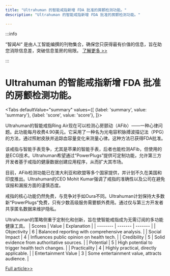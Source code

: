 ```yaml
---
title: "Ultrahuman 的智能戒指新增 FDA 批准的房颤检测功能。"
description: "Ultrahuman 的智能戒指新增 FDA 批准的房颤检测功能。"

---
```



:::info

“智闻AI“ 是由人工智能编撰的刊物集合，确保您只获得最有价值的信息，旨在助您消除信息差，突破信息茧房的局限。  [了解更多 >>](/)

:::

# Ultrahuman 的智能戒指新增 FDA 批准的房颤检测功能。


<Tabs
	defaultValue="summary"
	values={[
	{label: 'summary', value: 'summary'},
	{label: 'score', value: 'score'},
]}>
<TabItem value="summary">


Ultrahuman的智能戒指Ring Air现在可以检测心房颤动（AFib）——一种心律问题。此功能每月收费4.90美元。它采用了一种名为光电容积脉搏波描记法（PPG）的方法，通过照射皮肤并追踪血容量变化来测量心律。这种方法已获得FDA批准。

该戒指与智能手表竞争，尤其是苹果的智能手表，后者也能检测AFib，但使用的是ECG技术。Ultrahuman希望通过“PowerPlugs”提供可定制功能，允许第三方开发者基于戒指的健康数据创建应用程序，从而扩大其市场。

目前，AFib检测功能已在澳大利亚和欧盟等多个国家提供，并计划不久在美国和印度推出。Ultrahuman的CEO Mohit Kumar强调了戒指的准确性以及公司在避免误报和漏报方面的谨慎态度。

戒指的核心功能仍然免费，与竞争对手如Oura不同。Ultrahuman计划保持大多数新“PowerPlugs”免费，只有少数高级服务需要额外费用。通过仅与第三方开发者共享匿名数据来维护隐私。

Ultrahuman的策略侧重于定制化和创新，旨在使智能戒指成为无需订阅的多功能健康工具。
</TabItem>
<TabItem value="score">
	| Scores     | Value   | Explanation |
	| -------- | ------- | ------- |
	| Objectivity  | 6    | Balanced reporting with comprehensive analysis.    |
	| Social Impact | 4     | Influences public opinion on health tech.    |
	| Credibility    | 5    | Solid evidence from authoritative sources.    |
	| Potential    | 5    | High potential to trigger health tech changes.    |
	| Practicality    | 4    | Highly practical, directly applicable.    |
	| Entertainment Value    | 3    | Some entertainment value, attracts audience.    |
</TabItem>
</Tabs>

[Full article>>](https://techcrunch.com/2024/07/16/ultrahumans-smart-ring-gets-fda-approved-afib-detection/)
